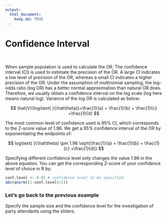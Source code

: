 ```yaml
---
output: 
  html_document:
    keep_md: TRUE
---
```


# Confidence Interval

&nbsp;

When sample population is used to calculate the OR, The confidence interval (CI) is used to estimate the precision of the OR. A large CI indicates a low level of precision of the OR, whereas a small CI indicates a higher precision of the OR.
Under the assumption of multinomial sampling, the log-odds ratio (log OR) has a better normal approximation than natural OR does. Therefore, we usually obtain a confidence interval on the log scale (log here means natural log). Variance of the log OR is calculated as below:

$$
\hat{V}(log\text{ }{\hat\theta})=\frac{1}{a} + \frac{1}{b} + \frac{1}{c} +\frac{1}{d}
$$

The most common level of confidence used is 95% CI, which corresponds to the Z-score value of 1.96. We get a 95% confidence interval of the OR by exponentiating the endpoints of:

$$
log\text{ }{\hat\theta} \pm 1.96 \sqrt{\frac{1}{a} + \frac{1}{b} + \frac{1}{c} +\frac{1}{d}}
$$

Specifying different confidence level only changes the value 1.96 in the above equation. You can get the corresponding Z-score of your confidence level of choice in R by:

```r
conf.level <- 0.95 # confidence level to be specified
abs(qnorm((1-conf.level)/2))
```

### Let’s go back to the previous example

Specify the sample size and the confidence level for the investigation of party attendants using the sliders. 
